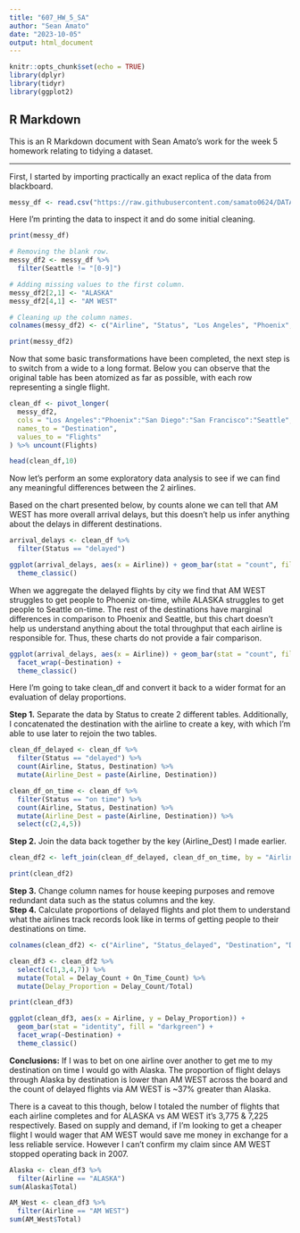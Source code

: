 ---
title: "607_HW_5_SA"
author: "Sean Amato"
date: "2023-10-05"
output: html_document
---

```{r setup, include=FALSE}
knitr::opts_chunk$set(echo = TRUE)
library(dplyr)
library(tidyr)
library(ggplot2)
```

## R Markdown

This is an R Markdown document with Sean Amato's work for the week 5 homework relating to tidying a dataset.  

* * *  

First, I started by importing practically an exact replica of the data from blackboard.
```{r}
messy_df <- read.csv("https://raw.githubusercontent.com/samato0624/DATA607/main/HW_Week_5_SA_Table.csv")
```

Here I'm printing the data to inspect it and do some initial cleaning.  
```{r}
print(messy_df)

# Removing the blank row.
messy_df2 <- messy_df %>% 
  filter(Seattle != "[0-9]")

# Adding missing values to the first column.
messy_df2[2,1] <- "ALASKA"
messy_df2[4,1] <- "AM WEST"

# Cleaning up the column names.
colnames(messy_df2) <- c("Airline", "Status", "Los Angeles", "Phoenix", "San Diego", "San Francisco", "Seattle")

print(messy_df2)
```
  
Now that some basic transformations have been completed, the next step is to switch from a wide to a long format. Below you can observe that the original table has been atomized as far as possible, with each row representing a single flight.
```{r, warning=FALSE}
clean_df <- pivot_longer(
  messy_df2, 
  cols = "Los Angeles":"Phoenix":"San Diego":"San Francisco":"Seattle", 
  names_to = "Destination", 
  values_to = "Flights"
) %>% uncount(Flights)

head(clean_df,10)
```
Now let's perform an some exploratory data analysis to see if we can find any meaningful differences between the 2 airlines.  

Based on the chart presented below, by counts alone we can tell that AM WEST has more overall arrival delays, but this doesn't help us infer anything about the delays in different destinations.
```{r}
arrival_delays <- clean_df %>%
  filter(Status == "delayed")

ggplot(arrival_delays, aes(x = Airline)) + geom_bar(stat = "count", fill = "purple") + 
  theme_classic()
```

When we aggregate the delayed flights by city we find that AM WEST struggles to get people to Phoeniz on-time, while ALASKA struggles to get people to Seattle on-time. The rest of the destinations have marginal differences in comparison to Phoenix and Seattle, but this chart doesn't help us understand anything about the total throughput that each airline is responsible for. Thus, these charts do not provide a fair comparison.
```{r}
ggplot(arrival_delays, aes(x = Airline)) + geom_bar(stat = "count", fill = "steelblue") + 
  facet_wrap(~Destination) +
  theme_classic()
```

Here I'm going to take clean_df and convert it back to a wider format for an evaluation of delay proportions.  

**Step 1.** Separate the data by Status to create 2 different tables. Additionally, I concatenated the destination with the airline to create a key, with which I'm able to use later to rejoin the two tables.
```{r}
clean_df_delayed <- clean_df %>%
  filter(Status == "delayed") %>%
  count(Airline, Status, Destination) %>%
  mutate(Airline_Dest = paste(Airline, Destination))

clean_df_on_time <- clean_df %>%
  filter(Status == "on time") %>%
  count(Airline, Status, Destination) %>%
  mutate(Airline_Dest = paste(Airline, Destination)) %>%
  select(c(2,4,5))
```
**Step 2.** Join the data back together by the key (Airline_Dest) I made earlier.
```{r}
clean_df2 <- left_join(clean_df_delayed, clean_df_on_time, by = "Airline_Dest")

print(clean_df2)
```
**Step 3.** Change column names for house keeping purposes and remove redundant data such as the status columns and the key.  
**Step 4.** Calculate proportions of delayed flights and plot them to understand what the airlines track records look like in terms of getting people to their destinations on time.
```{r}
colnames(clean_df2) <- c("Airline", "Status_delayed", "Destination", "Delay_Count", "Airline_Dest", "Status_on_time", "On_Time_Count")

clean_df3 <- clean_df2 %>%
  select(c(1,3,4,7)) %>%
  mutate(Total = Delay_Count + On_Time_Count) %>%
  mutate(Delay_Proportion = Delay_Count/Total)

print(clean_df3)

ggplot(clean_df3, aes(x = Airline, y = Delay_Proportion)) + 
  geom_bar(stat = "identity", fill = "darkgreen") +
  facet_wrap(~Destination) +
  theme_classic()
```

**Conclusions:** If I was to bet on one airline over another to get me to my destination on time I would go with Alaska. The proportion of flight delays through Alaska by destination is lower than AM WEST across the board and the count of delayed flights via AM WEST is ~37% greater than Alaska.  

There is a caveat to this though, below I totaled the number of flights that each airline completes and for ALASKA vs AM WEST it's 3,775 & 7,225 respectively. Based on supply and demand, if I'm looking to get a cheaper flight I would wager that AM WEST would save me money in exchange for a less reliable service. However I can't confirm my claim since AM WEST stopped operating back in 2007.
```{r}
Alaska <- clean_df3 %>%
  filter(Airline == "ALASKA")
sum(Alaska$Total)

AM_West <- clean_df3 %>%
  filter(Airline == "AM WEST")
sum(AM_West$Total)
```


